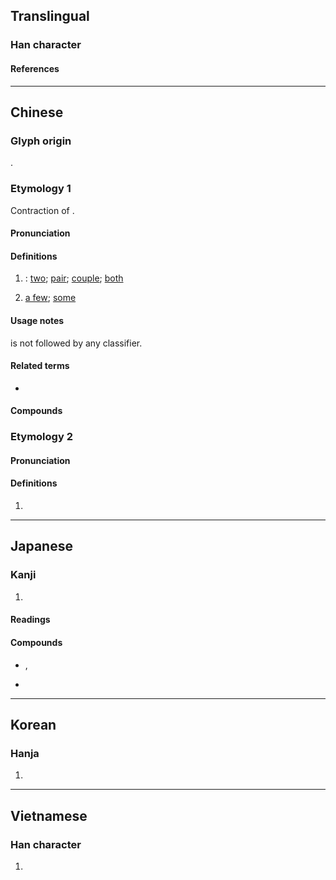 {{also|俩}}
{{character info/new}}
==Translingual==

===Han character===
{{Han char|rn=9|rad=人|as=08|sn=10|four=21227|canj=OMLB|ids=⿰亻兩}}

====References====
{{Han ref|kx=0107.090|dkj=00751|dj=0227.190|hdz=10172.060|uh=5006}}

----

==Chinese==
{{zh-forms|s=俩}}

===Glyph origin===
{{Han etym}}
{{Han compound|人|alt1=亻|兩|ls=psc|c1=s|c2=p}}.

===Etymology 1===
Contraction of {{zh-l|[[兩]][[個]]|liǎngge|two + ''classifier''}}.

====Pronunciation====
{{zh-pron
|m=liǎ
|c=loeng5
|mn=qz,tw,xm:lióng/zz:liáng
|mc=
|oc=
|ma=y
|cat=det,n
}}

====Definitions====
{{zh-hanzi}}

# {{lb|zh|colloquial}} {{n-g|functioning as {{zh-l|*兩|two}} + an implied classifier}}: [[two]]; [[pair]]; [[couple]]; [[both]]
#: {{zh-x|倆 魚|'''two''' fish}}
#: {{zh-x|姐妹 倆|the '''two''' sisters}}
# {{lb|zh|colloquial|chiefly|Mainland}} [[a few]]; [[some]]
#: {{zh-x|有 那{nèn}麼 倆 臭 子兒{r} 還 真 以為{wéi} 有 多{duó} 了{liǎo}不起 啊？|They've only got '''a bit of''' money and they really think they're somebody?|M-UIB}}

====Usage notes====
{{lang|zh|倆／俩}} is not followed by any classifier.

====Related terms====
* {{zh-l|仨}}

====Compounds====
{{zh-der|我們倆|你們倆|倆錢兒|他倆|他們倆|倆心眼兒|哥倆好|公母倆|哥兒倆|我倆|老哥兒倆|倆錢兒|姊兒倆|爺兒倆}}

===Etymology 2===

====Pronunciation====
{{zh-pron
|m=liǎng
|c=loeng5
|mn=qz,tw,xm:lióng/zz:liáng
|ma=y
|oc=y
|cat=
}}

====Definitions====
{{zh-hanzi}}

# {{zh-only used in|伎倆}}

{{zh-cat|Beginning}}

----

==Japanese==

===Kanji===
{{ja-kanji|grade=|rs=人08}}

# {{rfdef|ja|sort=人08}}

====Readings====
{{ja-readings
|goon=ろう
|kanon=りょう
|kun=たくみ-
}}

====Compounds====
* {{ja-l|伎倆}}, {{ja-l|技倆}}
* {{ja-l|力倆}}

----

==Korean==

===Hanja===
{{ko-hanja|량}}

# {{rfdef|ko|sort=人08}}

----

==Vietnamese==

===Han character===
{{vi-readings|reading=[[lưỡng]], [[lạng]]|rs=人08}}

# {{rfdef|vi|sort=人08}}